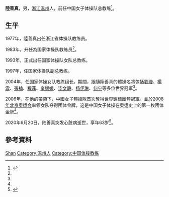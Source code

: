 '''陸善真'''{{BD|1957年|3月30日|2020年|6月20日|catIdx=Lu}}，男，[[浙江|浙江]][[温州|温州]]人，前任中国女子体操队总教练<ref name="腾讯体育">{{cite news|title=女子体操队总教练陆善真|url=http://sports.qq.com/a/20101124/001604.htm|newspaper=腾讯体育|date=2010-11-24}}</ref>。

== 生平 ==
1977年，陸善真出任浙江省体操队教练员。

1983年，升任為国家体操队教练员<ref name="腾讯体育" />。

1993年，正式出任国家体操队女队总教练。

1997年，任国家体操队副总教练。

2004年，任国家体操女队教练组长。期間，跟隨陸善真的體操名將包括[[劉璇_(體操運動員)|劉璇]]、[[楊雲_(體操運動員)|楊雲]]、[[張楠_(體操運動員)|張楠]]、[[程菲|程菲]]、[[奎媛媛|奎媛媛]]、[[毕文静|毕文静]]、[[杨伊琳|杨伊琳]]、[[何宁|何宁]]等多位世界冠军<ref name="腾讯体育" />。

2006年，在他的帶領下，中國女子體操隊首次奪得世界錦標團體冠軍。並於[[2008年北京奥运会|2008年北京奥运会]]率领女队夺得团体金牌，这是中国女子体操在奥运史上的第一枚团体金牌<ref name="腾讯体育" />。

2020年6月20日，陆善真突发心脏病逝世，享年63岁<ref>{{cite web|url=https://3g.163.com/news/article/FFINVSI50529AQIE.html?from=history-back-list|title=哀悼！中国体操功勋教练陆善真突发心脏病逝世|work=网易|date=2020-06-20|accessdate=2020-06-20}}</ref>。

== 參考資料 ==
{{Reflist}}

{{CCTV体坛风云最佳教练}}

{{Authority control}}
{{DEFAULTSORT:Lu陆}}
[[Category:陆姓|Shan]]
[[Category:温州人|Category:温州人]]
[[Category:中国体操教练|Category:中国体操教练]]